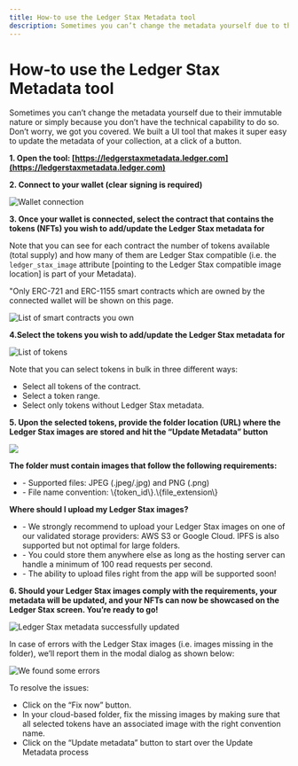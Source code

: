 ```yaml
---
title: How-to use the Ledger Stax Metadata tool
description: Sometimes you can’t change the metadata yourself due to their immutable nature or simply because you don’t have the technical capability to do so. Don’t worry, we got you covered. We built a UI tool that makes it super easy to update the metadata of your collection, at a click of a button. 
---
```



# How-to use the Ledger Stax Metadata tool

Sometimes you can’t change the metadata yourself due to their immutable nature or simply because you don’t have the technical capability to do so. Don’t worry, we got you covered. We built a UI tool that makes it super easy to update the metadata of your collection, at a click of a button. 


**1. Open the tool: [https://ledgerstaxmetadata.ledger.com](https://ledgerstaxmetadata.ledger.com)**


**2. Connect to your wallet (clear signing is required)**

![Wallet connection](/nft-display/metadata-04.png)


**3. Once your wallet is connected, select the contract that contains the tokens (NFTs) you wish to add/update the Ledger Stax metadata for**

Note that you can see for each contract the number of tokens available (total supply) and how many of them are Ledger Stax compatible (i.e. the `ledger_stax_image` attribute [pointing to the Ledger Stax compatible image location] is part of your Metadata). 

<Callout type="warning" emoji="⚠️">
  "Only ERC-721 and ERC-1155 smart contracts which are owned by the connected wallet will be shown on this page.
</Callout>

![List of smart contracts you own](/nft-display/metadata-05.png)


**4.Select the tokens you wish to add/update the Ledger Stax metadata for**

![List of tokens](/nft-display/metadata-06.png)

Note that you can select tokens in bulk in three different ways:
- Select all tokens of the contract.
- Select a token range.
- Select only tokens without Ledger Stax metadata.

**5. Upon the selected tokens, provide the folder location (URL) where the Ledger Stax images are stored and hit the “Update Metadata” button**

![](/nft-display/metadata-07.png)

<Callout type="warning" emoji="⚠️">
	<b>The folder must contain images that follow the following requirements:</b> 
	<ul>
		<li>- Supported files: JPEG (.jpeg/.jpg) and PNG (.png)</li> 
		<li>- File name convention: \{token_id\}.\{file_extension\}</li>
	</ul>
</Callout>


<Callout type="info" emoji="ℹ️">
  <b>Where should I upload my Ledger Stax images?</b>
  <ul>
  	<li>- We strongly recommend to upload your Ledger Stax images on one of our validated storage providers: AWS S3 or Google Cloud. IPFS is also supported but not optimal for large folders.</li>
  	<li>- You could store them anywhere else as long as the hosting server can handle a minimum of 100 read requests per second.</li>
  	<li>- The ability to upload files right from the app will be supported soon! </li>
  </ul>
</Callout>


**6. Should your Ledger Stax images comply with the requirements, your metadata will be updated, and your NFTs can now be showcased on the Ledger Stax screen. You’re ready to go!**

![Ledger Stax metadata successfully updated](/nft-display/metadata-08.png)

In case of errors with the Ledger Stax images (i.e. images missing in the folder), we’ll report them in the modal dialog as shown below:

![We found some errors](/nft-display/metadata-09.png)

To resolve the issues:
- Click on the “Fix now” button.
- In your cloud-based folder, fix the missing images by making sure that all selected tokens have an associated image with the right convention name.
- Click on the “Update metadata” button to start over the Update Metadata process 